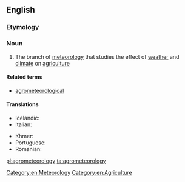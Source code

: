 ==English==

===Etymology===
{{prefix|agro|meteorology|lang=en}}

===Noun===
{{en-noun|-}}

# The branch of [[meteorology]] that studies the effect of [[weather]] and [[climate]] on [[agriculture]]

====Related terms====
* [[agrometeorological]]

====Translations====
{{trans-top|branch of meteorology dealing with agriculture}}
* Icelandic: {{t|is|búveðurfræði|f}}
* Italian: {{t+|it|agrometeorologia|f}}
{{trans-mid}}
* Khmer: {{t|km|កសិឧតុវិទ្យា|sc=Khmr|tr=ka’se’ u’to’ vityie}}
* Portuguese: {{t|pt|agrometeorologia|f}}
* Romanian: {{t+|ro|agrometeorologie|f}}
{{trans-bottom}}

[[Category:en:Meteorology]]
[[Category:en:Agriculture]]

[[pl:agrometeorology]]
[[ta:agrometeorology]]